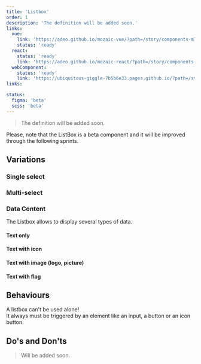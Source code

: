 ```yaml
---
title: 'Listbox'
order: 1
description: 'The definition will be added soon.'
links:
  vue:
    link: 'https://adeo.github.io/mozaic-vue/?path=/story/components-mlistbox'
    status: 'ready'
  react:
    status: 'ready'
    link: 'https://adeo.github.io/mozaic-react/?path=/story/components-listbox'
  webComponent:
    status: 'ready'
    link: 'https://ubiquitous-giggle-7b5b6e33.pages.github.io/?path=/story/components-listbox'
links:

status:
  figma: 'beta'
  scss: 'beta'
---
```


> The definition will be added soon.

<Highlight theme="warning" title="Work in progress">
  Please, note that the ListBox is a beta component and it will be improved
  through the following sprints.
</Highlight>

## Variations

### Single select

<Preview path="default" nude />

### Multi-select

<Preview path="multiselect" nude />

### Data Content

The Listbox allows to display several types of data.

#### Text only

<Preview path="default" nude />

#### Text with icon

<Preview path="actions" nude />

#### Text with image (logo, picture)

<Preview path="icons" nude />

#### Text with flag

<Preview path="flags" nude />

## Behaviours

<Highlight theme="tips" title="Good to know">

A listbox can't be used alone! <br/>It always must be triggered by an element like an input, a button or an icon button.

</Highlight>

## Do's and Don'ts

> Will be added soon.
